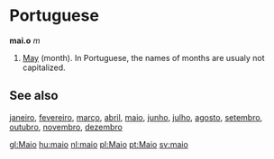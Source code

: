 =Portuguese=

'''mai.o''' ''m''

#[[May]] (month). In Portuguese, the names of months are usualy not capitalized.

==See also==
[[janeiro]], [[fevereiro]], [[março]], [[abril]], [[maio]], [[junho]], [[julho]], [[agosto]], [[setembro]], [[outubro]], [[novembro]], [[dezembro]]

[[gl:Maio]]
[[hu:maio]]
[[nl:maio]]
[[pl:Maio]]
[[pt:Maio]]
[[sv:maio]]